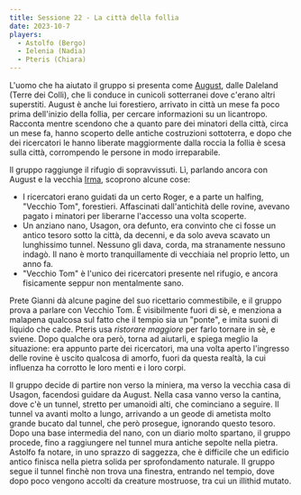 ```yaml
---
title: Sessione 22 - La città della follia
date: 2023-10-7
players:
  - Astolfo (Bergo)
  - Ielenia (Nadia)
  - Pteris (Chiara)
---
```


L'uomo che ha aiutato il gruppo si presenta come [August](../npc/misc#august), dalle Daleland (Terre dei Colli), che li conduce in cunicoli sotterranei dove c'erano altri superstiti. August è anche lui forestiero, arrivato in città un mese fa poco prima dell'inizio della follia, per cercare informazioni su un licantropo. Racconta mentre scendono che a quanto pare dei minatori della città, circa un mese fa, hanno scoperto delle antiche costruzioni sottoterra, e dopo che dei ricercatori le hanno liberate maggiormente dalla roccia la follia è scesa sulla città, corrompendo le persone in modo irreparabile.

Il gruppo raggiunge il rifugio di sopravvissuti. Lì, parlando ancora con August e la vecchia [Irma](../npc/misc#altri-prehevil), scoprono alcune cose:
- I ricercatori erano guidati da un certo Roger, e a parte un halfing, "Vecchio Tom", forestieri. Affascinati dall'antichità delle rovine, avevano pagato i minatori per liberarne l'accesso una volta scoperte.
- Un anziano nano, Usagon, ora defunto, era convinto che ci fosse un antico tesoro sotto la città, da decenni, e da solo aveva scavato un lunghissimo tunnel. Nessuno gli dava, corda, ma stranamente nessuno indagò. Il nano è morto tranquillamente di vecchiaia nel proprio letto, un anno fa.
- "Vecchio Tom" è l'unico dei ricercatori presente nel rifugio, e ancora fisicamente seppur non mentalmente sano.

Prete Gianni dà alcune pagine del suo ricettario commestibile, e il gruppo prova a parlare con Vecchio Tom. È visibilmente fuori di sè, e menziona a malapena qualcosa sul fatto che il tempio sia un "ponte", e imita suoni di liquido che cade. Pteris usa *ristorare maggiore* per farlo tornare in sè, e sviene. Dopo qualche ora però, torna ad aiutarli, e spiega meglio la situazione: era appunto parte dei ricercatori, ma una volta aperto l'ingresso delle rovine è uscito qualcosa di amorfo, fuori da questa realtà, la cui influenza ha corrotto le loro menti e i loro corpi.

Il gruppo decide di partire non verso la miniera, ma verso la vecchia casa di Usagon, facendosi guidare da August. Nella casa vanno verso la cantina, dove c'è un tunnel, stretto per umanoidi alti, che cominciano a seguire. Il tunnel va avanti molto a lungo, arrivando a un geode di ametista molto grande bucato dal tunnel, che però prosegue, ignorando questo tesoro. Dopo una base intermedia del nano, con un diario molto spartano, il gruppo procede, fino a raggiungere nel tunnel mura antiche sepolte nella pietra. Astolfo fa notare, in uno sprazzo di saggezza, che è difficile che un edificio antico finisca nella pietra solida per sprofondamento naturale. Il gruppo segue il tunnel finchè non trova una finestra, entrando nel tempio, dove dopo poco vengono accolti da creature mostruose, tra cui un illithid mutato.